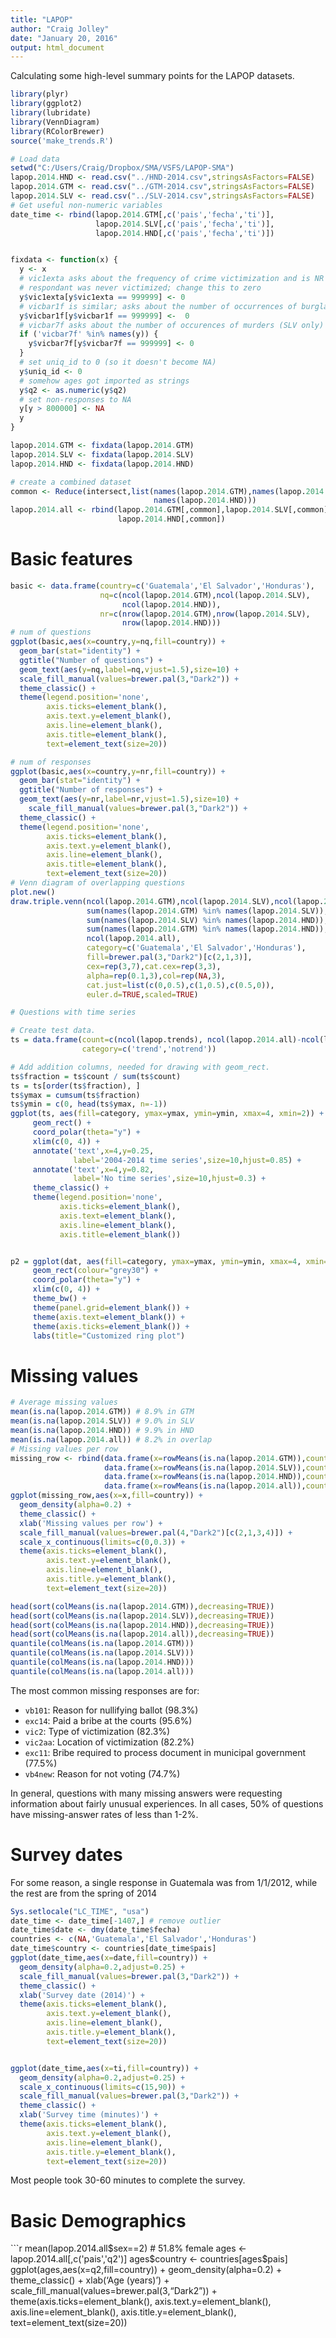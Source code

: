 ```yaml
---
title: "LAPOP"
author: "Craig Jolley"
date: "January 20, 2016"
output: html_document
---
```


Calculating some high-level summary points for the LAPOP datasets.

```r
library(plyr)
library(ggplot2)
library(lubridate)
library(VennDiagram)
library(RColorBrewer)
source('make_trends.R')

# Load data
setwd("C:/Users/Craig/Dropbox/SMA/VSFS/LAPOP-SMA")
lapop.2014.HND <- read.csv("../HND-2014.csv",stringsAsFactors=FALSE)
lapop.2014.GTM <- read.csv("../GTM-2014.csv",stringsAsFactors=FALSE)
lapop.2014.SLV <- read.csv("../SLV-2014.csv",stringsAsFactors=FALSE)
# Get useful non-numeric variables
date_time <- rbind(lapop.2014.GTM[,c('pais','fecha','ti')],
                   lapop.2014.SLV[,c('pais','fecha','ti')],
                   lapop.2014.HND[,c('pais','fecha','ti')])


fixdata <- function(x) {
  y <- x
  # vic1exta asks about the frequency of crime victimization and is NR if 
  # respondant was never victimized; change this to zero
  y$vic1exta[y$vic1exta == 999999] <- 0
  # vicbar1f is similar; asks about the number of occurrences of burglaries
  y$vicbar1f[y$vicbar1f == 999999] <-  0
  # vicbar7f asks about the number of occurences of murders (SLV only)
  if ('vicbar7f' %in% names(y)) {
    y$vicbar7f[y$vicbar7f == 999999] <- 0
  }
  # set uniq_id to 0 (so it doesn't become NA)
  y$uniq_id <- 0
  # somehow ages got imported as strings
  y$q2 <- as.numeric(y$q2)
  # set non-responses to NA
  y[y > 800000] <- NA
  y
}

lapop.2014.GTM <- fixdata(lapop.2014.GTM)
lapop.2014.SLV <- fixdata(lapop.2014.SLV)
lapop.2014.HND <- fixdata(lapop.2014.HND)

# create a combined dataset
common <- Reduce(intersect,list(names(lapop.2014.GTM),names(lapop.2014.SLV),
                                names(lapop.2014.HND)))
lapop.2014.all <- rbind(lapop.2014.GTM[,common],lapop.2014.SLV[,common],
                        lapop.2014.HND[,common])

```

# Basic features #

```r
basic <- data.frame(country=c('Guatemala','El Salvador','Honduras'),
                    nq=c(ncol(lapop.2014.GTM),ncol(lapop.2014.SLV),
                         ncol(lapop.2014.HND)),
                    nr=c(nrow(lapop.2014.GTM),nrow(lapop.2014.SLV),
                         nrow(lapop.2014.HND)))
# num of questions
ggplot(basic,aes(x=country,y=nq,fill=country)) +
  geom_bar(stat="identity") +
  ggtitle("Number of questions") +
  geom_text(aes(y=nq,label=nq,vjust=1.5),size=10) +
  scale_fill_manual(values=brewer.pal(3,"Dark2")) +
  theme_classic() +
  theme(legend.position='none',
        axis.ticks=element_blank(),
        axis.text.y=element_blank(),
        axis.line=element_blank(),
        axis.title=element_blank(),
        text=element_text(size=20))

# num of responses
ggplot(basic,aes(x=country,y=nr,fill=country)) +
  geom_bar(stat="identity") +
  ggtitle("Number of responses") +
  geom_text(aes(y=nr,label=nr,vjust=1.5),size=10) +
    scale_fill_manual(values=brewer.pal(3,"Dark2")) +
  theme_classic() +
  theme(legend.position='none',
        axis.ticks=element_blank(),
        axis.text.y=element_blank(),
        axis.line=element_blank(),
        axis.title=element_blank(),
        text=element_text(size=20))
# Venn diagram of overlapping questions
plot.new()
draw.triple.venn(ncol(lapop.2014.GTM),ncol(lapop.2014.SLV),ncol(lapop.2014.GTM),
                 sum(names(lapop.2014.GTM) %in% names(lapop.2014.SLV)),
                 sum(names(lapop.2014.SLV) %in% names(lapop.2014.HND)),
                 sum(names(lapop.2014.GTM) %in% names(lapop.2014.HND)),
                 ncol(lapop.2014.all),
                 category=c('Guatemala','El Salvador','Honduras'),
                 fill=brewer.pal(3,"Dark2")[c(2,1,3)],
                 cex=rep(3,7),cat.cex=rep(3,3),
                 alpha=rep(0.1,3),col=rep(NA,3),
                 cat.just=list(c(0,0.5),c(1,0.5),c(0.5,0)),
                 euler.d=TRUE,scaled=TRUE)

# Questions with time series

# Create test data.
ts = data.frame(count=c(ncol(lapop.trends), ncol(lapop.2014.all)-ncol(lapop.trends)), 
                category=c('trend','notrend'))

# Add addition columns, needed for drawing with geom_rect.
ts$fraction = ts$count / sum(ts$count)
ts = ts[order(ts$fraction), ]
ts$ymax = cumsum(ts$fraction)
ts$ymin = c(0, head(ts$ymax, n=-1))
ggplot(ts, aes(fill=category, ymax=ymax, ymin=ymin, xmax=4, xmin=2)) +
     geom_rect() +
     coord_polar(theta="y") +
     xlim(c(0, 4)) +
     annotate('text',x=4,y=0.25,
              label='2004-2014 time series',size=10,hjust=0.85) +
     annotate('text',x=4,y=0.82,
              label='No time series',size=10,hjust=0.3) +
     theme_classic() +
     theme(legend.position='none',
           axis.ticks=element_blank(),
           axis.text=element_blank(),
           axis.line=element_blank(),
           axis.title=element_blank())


p2 = ggplot(dat, aes(fill=category, ymax=ymax, ymin=ymin, xmax=4, xmin=3)) +
     geom_rect(colour="grey30") +
     coord_polar(theta="y") +
     xlim(c(0, 4)) +
     theme_bw() +
     theme(panel.grid=element_blank()) +
     theme(axis.text=element_blank()) +
     theme(axis.ticks=element_blank()) +
     labs(title="Customized ring plot")

```

# Missing values #

```r
# Average missing values
mean(is.na(lapop.2014.GTM)) # 8.9% in GTM
mean(is.na(lapop.2014.SLV)) # 9.0% in SLV
mean(is.na(lapop.2014.HND)) # 9.9% in HND
mean(is.na(lapop.2014.all)) # 8.2% in overlap
# Missing values per row
missing_row <- rbind(data.frame(x=rowMeans(is.na(lapop.2014.GTM)),country='GTM'),
                     data.frame(x=rowMeans(is.na(lapop.2014.SLV)),country='SLV'),
                     data.frame(x=rowMeans(is.na(lapop.2014.HND)),country='HND'),
                     data.frame(x=rowMeans(is.na(lapop.2014.all)),country='all'))
ggplot(missing_row,aes(x=x,fill=country)) +
  geom_density(alpha=0.2) +
  theme_classic() +
  xlab('Missing values per row') +
  scale_fill_manual(values=brewer.pal(4,"Dark2")[c(2,1,3,4)]) +
  scale_x_continuous(limits=c(0,0.3)) +
  theme(axis.ticks=element_blank(),
        axis.text.y=element_blank(),
        axis.line=element_blank(),
        axis.title.y=element_blank(),
        text=element_text(size=20))

head(sort(colMeans(is.na(lapop.2014.GTM)),decreasing=TRUE))
head(sort(colMeans(is.na(lapop.2014.SLV)),decreasing=TRUE))
head(sort(colMeans(is.na(lapop.2014.HND)),decreasing=TRUE))
head(sort(colMeans(is.na(lapop.2014.all)),decreasing=TRUE))
quantile(colMeans(is.na(lapop.2014.GTM)))
quantile(colMeans(is.na(lapop.2014.SLV)))
quantile(colMeans(is.na(lapop.2014.HND)))
quantile(colMeans(is.na(lapop.2014.all)))
```

The most common missing responses are for:

- `vb101`: Reason for nullifying ballot (98.3%)
- `exc14`: Paid a bribe at the courts (95.6%)
- `vic2`: Type of victimization (82.3%)
- `vic2aa`: Location of victimization (82.2%)
- `exc11`: Bribe required to process document in municipal government (77.5%)
- `vb4new`: Reason for not voting (74.7%)

In general, questions with many missing answers were requesting information about fairly unusual experiences. In all cases, 50% of questions have missing-answer rates of less than 1-2%.

# Survey dates #

For some reason, a single response in Guatemala was from 1/1/2012, while the rest are from the spring of 2014

```r
Sys.setlocale("LC_TIME", "usa")
date_time <- date_time[-1407,] # remove outlier
date_time$date <- dmy(date_time$fecha)
countries <- c(NA,'Guatemala','El Salvador','Honduras')
date_time$country <- countries[date_time$pais]
ggplot(date_time,aes(x=date,fill=country)) +
  geom_density(alpha=0.2,adjust=0.25) +
  scale_fill_manual(values=brewer.pal(3,"Dark2")) +
  theme_classic() +
  xlab('Survey date (2014)') +
  theme(axis.ticks=element_blank(),
        axis.text.y=element_blank(),
        axis.line=element_blank(),
        axis.title.y=element_blank(),
        text=element_text(size=20))


ggplot(date_time,aes(x=ti,fill=country)) +
  geom_density(alpha=0.2,adjust=0.25) +
  scale_x_continuous(limits=c(15,90)) +
  scale_fill_manual(values=brewer.pal(3,"Dark2")) +
  theme_classic() +
  xlab('Survey time (minutes)') +
  theme(axis.ticks=element_blank(),
        axis.text.y=element_blank(),
        axis.line=element_blank(),
        axis.title.y=element_blank(),
        text=element_text(size=20))
```

Most people took 30-60 minutes to complete the survey.

# Basic Demographics #

```r
mean(lapop.2014.all$sex==2) # 51.8% female
ages <- lapop.2014.all[,c('pais','q2')]
ages$country <- countries[ages$pais]
ggplot(ages,aes(x=q2,fill=country)) +
  geom_density(alpha=0.2) +
  theme_classic() +
  xlab('Age (years)') +
  scale_fill_manual(values=brewer.pal(3,"Dark2")) +
  theme(axis.ticks=element_blank(),
        axis.text.y=element_blank(),
        axis.line=element_blank(),
        axis.title.y=element_blank(),
        text=element_text(size=20))


